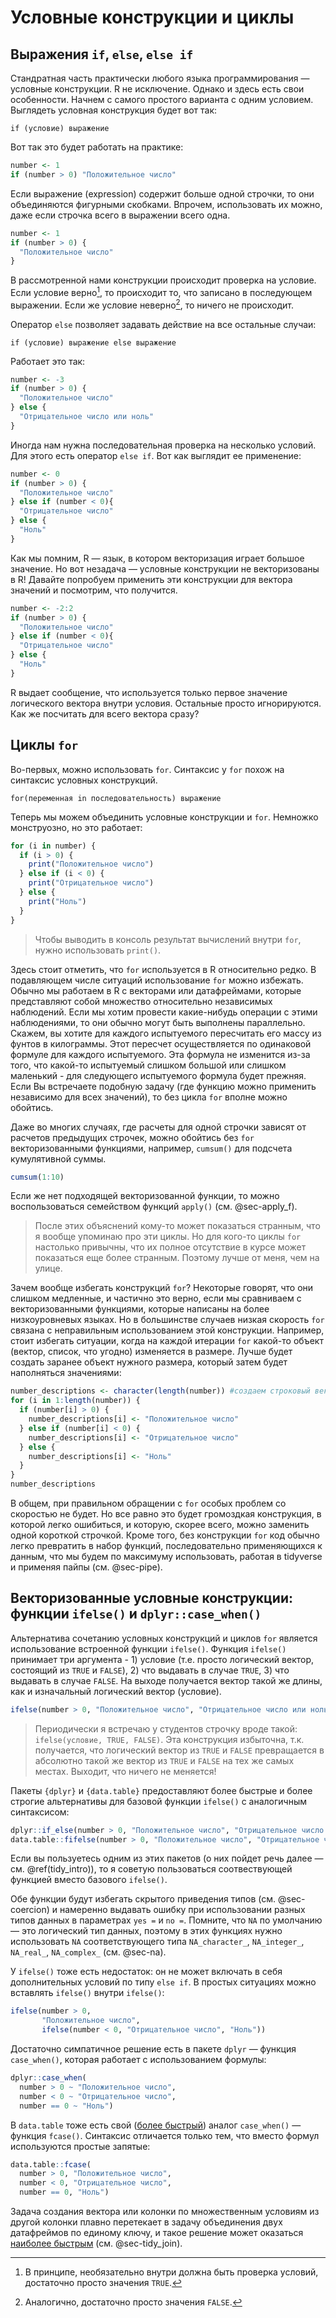 # Условные конструкции и циклы {#sec-loops_conditions}

## Выражения `if`, `else`, `else if` {#sec-sec-if}

Стандратная часть практически любого языка программирования --- условные конструкции. R не исключение. Однако и здесь есть свои особенности. Начнем с самого простого варианта с одним условием. Выглядеть условная конcтрукция будет вот так:

    if (условие) выражение

Вот так это будет работать на практике:

```r
number <- 1
if (number > 0) "Положительное число"
```

Если выражение (expression) содержит больше одной строчки, то они объединяются фигурными скобками. Впрочем, использовать их можно, даже если строчка всего в выражении всего одна.

```r
number <- 1
if (number > 0) {
  "Положительное число"
}
```

В рассмотренной нами конструкции происходит проверка на условие. Если условие верно[^040-if_for-1], то происходит то, что записано в последующем выражении. Если же условие неверно[^040-if_for-2], то ничего не происходит.

[^040-if_for-1]: В принципе, необязательно внутри должна быть проверка условий, достаточно просто значения `TRUE`.

[^040-if_for-2]: Аналогично, достаточно просто значения `FALSE`.

Оператор `else` позволяет задавать действие на все остальные случаи:

    if (условие) выражение else выражение

Работает это так:

```r
number <- -3
if (number > 0) {
  "Положительное число"
} else {
  "Отрицательное число или ноль"
}
```

Иногда нам нужна последовательная проверка на несколько условий. Для этого есть оператор `else if`. Вот как выглядит ее применение:

```r
number <- 0
if (number > 0) {
  "Положительное число"
} else if (number < 0){
  "Отрицательное число"
} else {
  "Ноль"
}
```

Как мы помним, R --- язык, в котором векторизация играет большое значение. Но вот незадача --- условные конструкции не векторизованы в R! Давайте попробуем применить эти конструкции для вектора значений и посмотрим, что получится.

```r
number <- -2:2
if (number > 0) {
  "Положительное число"
} else if (number < 0){
  "Отрицательное число"
} else {
  "Ноль"
}
```

R выдает сообщение, что используется только первое значение логического вектора внутри условия. Остальные просто игнорируются. Как же посчитать для всего вектора сразу?

## Циклы `for` {#sec-for}

Во-первых, можно использовать `for`. Синтаксис у `for` похож на синтаксис условных конструкций.

    for(переменная in последовательность) выражение

Теперь мы можем объединить условные конструкции и `for`. Немножко монструозно, но это работает:

```r
for (i in number) {
  if (i > 0) {
    print("Положительное число")
  } else if (i < 0) {
    print("Отрицательное число")
  } else {
    print("Ноль")
  }
}
```

> Чтобы выводить в консоль результат вычислений внутри `for`, нужно использовать `print()`.

Здесь стоит отметить, что `for` используется в R относительно редко. В подавляющем числе ситуаций использование `for` можно избежать. Обычно мы работаем в R с векторами или датафреймами, которые представляют собой множество относительно независимых наблюдений. Если мы хотим провести какие-нибудь операции с этими наблюдениями, то они обычно могут быть выполнены параллельно. Скажем, вы хотите для каждого испытуемого пересчитать его массу из фунтов в килограммы. Этот пересчет осуществляется по одинаковой формуле для каждого испытуемого. Эта формула не изменится из-за того, что какой-то испытуемый слишком большой или слишком маленький - для следующего испытуемого формула будет прежняя. Если Вы встречаете подобную задачу (где функцию можно применить независимо для всех значений), то без цикла `for` вполне можно обойтись.

Даже во многих случаях, где расчеты для одной строчки зависят от расчетов предыдущих строчек, можно обойтись без `for` векторизованными функциями, например, `cumsum()` для подсчета кумулятивной суммы.

```r
cumsum(1:10)
```

Если же нет подходящей векторизованной функции, то можно воспользоваться семейством функций `apply()` (см. @sec-apply_f).

> После этих объяснений кому-то может показаться странным, что я вообще упоминаю про эти циклы. Но для кого-то циклы `for` настолько привычны, что их полное отсутствие в курсе может показаться еще более странным. Поэтому лучше от меня, чем на улице.

Зачем вообще избегать конструкций `for`? Некоторые говорят, что они слишком медленные, и частично это верно, если мы сравниваем с векторизованными функциями, которые написаны на более низкоуровневых языках. Но в большинстве случаев низкая скорость `for` связана с неправильным использованием этой конструкции. Например, стоит избегать ситуации, когда на каждой итерации `for` какой-то объект (вектор, список, что угодно) изменяется в размере. Лучше будет создать заранее объект нужного размера, который затем будет наполняться значениями:

```r
number_descriptions <- character(length(number)) #создаем строковый вектор с такой же длиной, как и исходный вектор
for (i in 1:length(number)) {
  if (number[i] > 0) {
    number_descriptions[i] <- "Положительное число"
  } else if (number[i] < 0) {
    number_descriptions[i] <- "Отрицательное число"
  } else {
    number_descriptions[i] <- "Ноль"
  }
}
number_descriptions
```

В общем, при правильном обращении с `for` особых проблем со скоростью не будет. Но все равно это будет громоздкая конструкция, в которой легко ошибиться, и которую, скорее всего, можно заменить одной короткой строчкой. Кроме того, без конструкции `for` код обычно легко превратить в набор функций, последовательно применяющихся к данным, что мы будем по максимуму использовать, работая в tidyverse и применяя пайпы (см. @sec-pipe).

## Векторизованные условные конструкции: функции `ifelse()` и `dplyr::case_when()` {#sec-ifelse}

Альтернатива сочетанию условных конструкций и циклов `for` является использование встроенной функции `ifelse()`. Функция `ifelse()` принимает три аргумента - 1) условие (т.е. просто логический вектор, состоящий из `TRUE` и `FALSE`), 2) что выдавать в случае `TRUE`, 3) что выдавать в случае `FALSE`. На выходе получается вектор такой же длины, как и изначальный логический вектор (условие).

```r
ifelse(number > 0, "Положительное число", "Отрицательное число или ноль")
```

> Периодически я встречаю у студентов строчку вроде такой: `ifelse(условие, TRUE, FALSE)`. Эта конструкция избыточна, т.к. получается, что логический вектор из `TRUE` и `FALSE` превращается в абсолютно такой же вектор из `TRUE` и `FALSE` на тех же самых местах. Выходит, что ничего не меняется!

Пакеты `{dplyr}` и `{data.table}` предоставляют более быстрые и более строгие альтернативы для базовой функции `ifelse()` с аналогичным синтаксисом:

```r
dplyr::if_else(number > 0, "Положительное число", "Отрицательное число или ноль")
data.table::fifelse(number > 0, "Положительное число", "Отрицательное число или ноль")
```

Если вы пользуетесь одним из этих пакетов (о них пойдет речь далее --- см. \@ref(tidy_intro)), то я советую пользоваться соотвествующей функцией вместо базового `ifelse()`.

Обе функции будут избегать скрытого приведения типов (см. @sec-coercion) и намеренно выдавать ошибку при использовании разных типов данных в параметрах `yes =` и `no =`. Помните, что `NA` по умолчанию --- это логический тип данных, поэтому в этих функциях нужно использовать `NA` соответствующего типа `NA_character_`, `NA_integer_`, `NA_real_`, `NA_complex_` (см. @sec-na).

У `ifelse()` тоже есть недостаток: он не может включать в себя дополнительных условий по типу `else if`. В простых ситуациях можно вставлять `ifelse()` внутри `ifelse()`:

```r
ifelse(number > 0,
       "Положительное число",
       ifelse(number < 0, "Отрицательное число", "Ноль"))
```

Достаточно симпатичное решение есть в пакете `dplyr` --- функция `case_when()`, которая работает с использованием формулы:

```r
dplyr::case_when(
  number > 0 ~ "Положительное число",
  number < 0 ~ "Отрицательное число",
  number == 0 ~ "Ноль")
```

В `data.table` тоже есть свой ([более быстрый](https://themockup.blog/posts/2021-02-13-joins-vs-casewhen-speed-and-memory-tradeoffs/)) аналог `case_when()` --- функция `fcase()`. Синтаксис отличается только тем, что вместо формул используются простые запятые:

```r
data.table::fcase(
  number > 0, "Положительное число",
  number < 0, "Отрицательное число",
  number == 0, "Ноль")
```

Задача создания вектора или колонки по множественным условиям из другой колонки плавно перетекает в задачу объединения двух датафреймов по единому ключу, и такое решение может оказаться [наиболее быстрым](https://themockup.blog/posts/2021-02-13-joins-vs-casewhen-speed-and-memory-tradeoffs/) (см. @sec-tidy_join).
